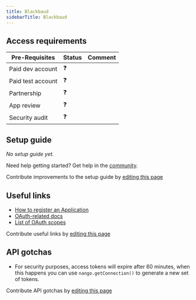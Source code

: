 ```yaml
---
title: Blackbaud
sidebarTitle: Blackbaud
---
```



<Overview />
<PreBuiltTooling />
<PreBuiltUseCases />

## Access requirements
| Pre-Requisites | Status | Comment|
| - | - | - |
| Paid dev account | ❓ |  |
| Paid test account | ❓ |  |
| Partnership | ❓ | |
| App review | ❓ |  |
| Security audit | ❓ | |


## Setup guide

_No setup guide yet._

<Tip>Need help getting started? Get help in the [community](https://nango.dev/slack).</Tip>

<Note>Contribute improvements to the setup guide by [editing this page](https://github.com/nangohq/nango/tree/master/docs-v2/integrations/all/blackbaud.mdx)</Note>


## Useful links

-   [How to register an Application](https://developer.blackbaud.com/skyapi/docs/applications/createapp)
-   [OAuth-related docs](https://developer.blackbaud.com/skyapi/docs/authorization)
-   [List of OAuth scopes](https://developer.blackbaud.com/skyapi/docs/authorization/auth-code-flow/confidential-application/tutorial)

<Note>Contribute useful links by [editing this page](https://github.com/nangohq/nango/tree/master/docs-v2/integrations/all/blackbaud.mdx)</Note>

## API gotchas

-   For security purposes, access tokens will expire after 60 minutes, when this happens you can use `nango.getConnection()` to generate a new set of tokens.

<Note>Contribute API gotchas by [editing this page](https://github.com/nangohq/nango/tree/master/docs-v2/integrations/all/blackbaud.mdx)</Note>
